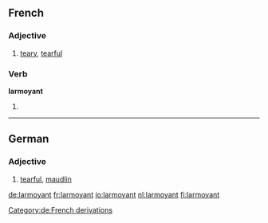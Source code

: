==French==

===Adjective===
{{fr-adj}}

# [[teary]], [[tearful]]

===Verb===
'''larmoyant'''

# {{present participle of|larmoyer|lang=fr}}
----
==German==

===Adjective===
{{de-adj|-}}

# [[tearful]], [[maudlin]]

[[Category:de:French derivations]]

[[de:larmoyant]]
[[fr:larmoyant]]
[[io:larmoyant]]
[[nl:larmoyant]]
[[fi:larmoyant]]
